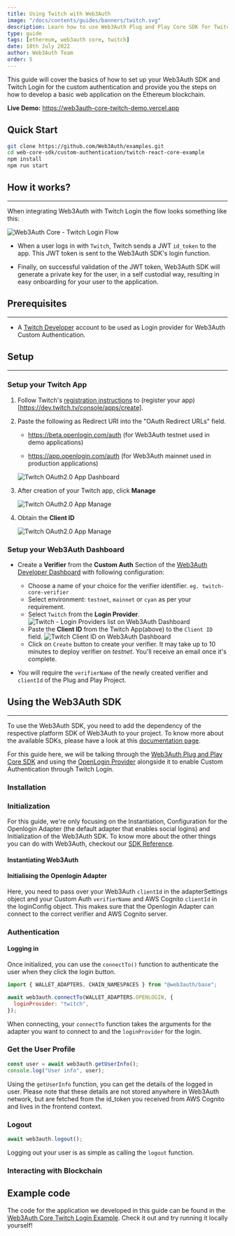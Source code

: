```yaml
---
title: Using Twitch with Web3Auth
image: "/docs/contents/guides/banners/twitch.svg"
description: Learn how to use Web3Auth Plug and Play Core SDK for Twitch Custom Authentication.
type: guide
tags: [ethereum, web3auth core, twitch]
date: 18th July 2022
author: Web3Auth Team
order: 5
---
```





<SEO
  title="Using Twitch with Web3Auth"
  description="Learn how to use Web3Auth Plug and Play Core SDK  for Twitch Custom Authentication."
  image="https://web3auth.io/docs/contents/guides/banners/twitch.svg"
  slug="/guides/twitch"
/>

This guide will cover the basics of how to set up your Web3Auth SDK and Twitch Login for the custom authentication and provide you the steps on how to
develop a basic web application on the Ethereum blockchain.

**Live Demo:** https://web3auth-core-twitch-demo.vercel.app

## Quick Start

```bash
git clone https://github.com/Web3Auth/examples.git
cd web-core-sdk/custom-authentication/twitch-react-core-example
npm install
npm run start
```

## How it works?

---

When integrating Web3Auth with Twitch Login the flow looks something like this:

![Web3Auth Core - Twitch Login Flow](/images/implicit-flow.svg)

- When a user logs in with `Twitch`, Twitch sends a JWT `id_token` to the app. This JWT token is sent to the Web3Auth SDK's login function.

- Finally, on successful validation of the JWT token, Web3Auth SDK will generate a private key for the user, in a self custodial way, resulting in
  easy onboarding for your user to the application.

## Prerequisites

---

<Web3AuthPrerequisites />

- A [Twitch Developer](https://dev.twitch.tv/console/apps/create) account to be used as Login provider for Web3Auth Custom Authentication.

## Setup

---

### Setup your Twitch App

1. Follow Twitch's [registration instructions](https://dev.twitch.tv/docs/authentication/#registration) to (register your
   app)[https://dev.twitch.tv/console/apps/create].
2. Paste the following as Redirect URI into the "OAuth Redirect URLs" field.

   - https://beta.openlogin.com/auth (for Web3Auth testnet used in demo applications)

   - https://app.openlogin.com/auth (for Web3Auth mainnet used in production applications)

   ![Twitch OAuth2.0 App Dashboard](/contents/social-providers/twitch/twitch-app.png)

3. After creation of your Twitch app, click **Manage**

   ![Twitch OAuth2.0 App Manage](/contents/social-providers/twitch/twitch-manage.png)

4. Obtain the **Client ID**

   ![Twitch OAuth2.0 App Manage](/contents/social-providers/twitch/twitch-client-id.png)

### Setup your Web3Auth Dashboard

<SetupWeb3AuthDashboard />

- Create a **Verifier** from the **Custom Auth** Section of the [Web3Auth Developer Dashboard](https://dashboard.web3auth.io/) with following
  configuration:

  - Choose a name of your choice for the verifier identifier. `eg. twitch-core-verifier`
  - Select environment: `testnet`, `mainnet` or `cyan` as per your requirement.
  - Select `Twitch` from the **Login Provider**. ![Twitch - Login Providers list on Web3Auth Dashboard](/dashboard/verifiers/login-providers-list.png)
  - Paste the **Client ID** from the Twitch App(above) to the `Client ID` field.
    ![Twitch Client ID on Web3Auth Dashboard](/dashboard/verifiers/twitch-verifier.png)
  - Click on `Create` button to create your verifier. It may take up to 10 minutes to deploy verifier on _testnet_. You'll receive an email once it's
    complete.

- You will require the `verifierName` of the newly created verifier and `clientId` of the Plug and Play Project.

## Using the Web3Auth SDK

---

To use the Web3Auth SDK, you need to add the dependency of the respective platform SDK of Web3Auth to your project. To know more about the available
SDKs, please have a look at this [documentation page](/docs/sdk).

For this guide here, we will be talking through the [Web3Auth Plug and Play Core SDK](/sdk/web/core) and using the
[OpenLogin Provider](/sdk/web/openlogin) alongside it to enable Custom Authentication through Twitch Login.

<SetupBaseProject />

### Installation

<Installation />

### Initialization

<InitializationIntro />

For this guide, we're only focusing on the Instantiation, Configuration for the Openlogin Adapter (the default adapter that enables social logins) and
Initialization of the Web3Auth SDK. To know more about the other things you can do with Web3Auth, checkout our [SDK Reference](/sdk/web/core).

#### Instantiating Web3Auth

<InstantiationWeb3Auth />

#### Initialising the Openlogin Adapter

<OpenloginConfigCodeTwitch />

Here, you need to pass over your Web3Auth `clientId` in the adapterSettings object and your Custom Auth `verifierName` and AWS Cognito `clientId` in
the loginConfig object. This makes sure that the Openlogin Adapter can connect to the correct verifier and AWS Cognito server.

<InitializationWeb3Auth />

### Authentication

#### Logging in

Once initialized, you can use the `connectTo()` function to authenticate the user when they click the login button.

```js
import { WALLET_ADAPTERS, CHAIN_NAMESPACES } from "@web3auth/base";

await web3auth.connectTo(WALLET_ADAPTERS.OPENLOGIN, {
  loginProvider: "twitch",
});
```

When connecting, your `connectTo` function takes the arguments for the adapter you want to connect to and the `loginProvider` for the login.

### Get the User Profile

```js
const user = await web3auth.getUserInfo();
console.log("User info", user);
```

Using the `getUserInfo` function, you can get the details of the logged in user. Please note that these details are not stored anywhere in Web3Auth
network, but are fetched from the id_token you received from AWS Cognito and lives in the frontend context.

### Logout

```js
await web3auth.logout();
```

Logging out your user is as simple as calling the `logout` function.

### Interacting with Blockchain

<InteractingWithBlockchain />

## Example code

The code for the application we developed in this guide can be found in the
[Web3Auth Core Twitch Login Example](https://github.com/Web3Auth/examples/tree/main/web-core-sdk/custom-authentication/twitch-react-core-example).
Check it out and try running it locally yourself!
